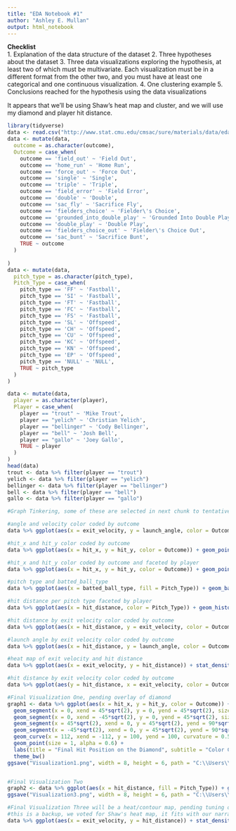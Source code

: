```yaml
---
title: "EDA Notebook #1"
author: "Ashley E. Mullan"
output: html_notebook
---
```

**Checklist**  
  1. Explanation of the data structure of the dataset
  2. Three hypotheses about the dataset
  3. Three data visualizations exploring the hypothesis, at least two of which must be multivariate. Each visualization must be in a different format from the other two, and you must have at least one categorical and one continuous visualization.
  4. One clustering example
  5. Conclusions reached for the hypothesis using the data visualizations

It appears that we'll be using Shaw's heat map and cluster, and we will use my diamond and player hit distance.

```r
library(tidyverse)
data <- read.csv("http://www.stat.cmu.edu/cmsac/sure/materials/data/eda_projects/top_hitters_2019_batted_balls.csv")
data <- mutate(data,
  outcome = as.character(outcome),
  Outcome = case_when(
    outcome == 'field_out' ~ 'Field Out',
    outcome == 'home_run' ~ 'Home Run',
    outcome == 'force_out' ~ 'Force Out',
    outcome == 'single' ~ 'Single',
    outcome == 'triple' ~ 'Triple',
    outcome == 'field_error' ~ 'Field Error',
    outcome == 'double' ~ 'Double',
    outcome == 'sac_fly' ~ 'Sacrifice Fly',
    outcome == 'fielders_choice' ~ 'Fielder\'s Choice',
    outcome == 'grounded_into_double_play' ~ 'Grounded Into Double Play',
    outcome == 'double_play' ~ 'Double Play',
    outcome == 'fielders_choice_out' ~ 'Fielder\'s Choice Out',
    outcome == 'sac_bunt' ~ 'Sacrifice Bunt',
    TRUE ~ outcome
  )
  
)
data <- mutate(data,
  pitch_type = as.character(pitch_type),
  Pitch_Type = case_when(
    pitch_type == 'FF' ~ 'Fastball',
    pitch_type == 'SI' ~ 'Fastball',
    pitch_type == 'FT' ~ 'Fastball',
    pitch_type == 'FC' ~ 'Fastball',
    pitch_type == 'FS' ~ 'Fastball',
    pitch_type == 'SL' ~ 'Offspeed',
    pitch_type == 'CH' ~ 'Offspeed',
    pitch_type == 'CU' ~ 'Offspeed',
    pitch_type == 'KC' ~ 'Offspeed',
    pitch_type == 'KN' ~ 'Offspeed',
    pitch_type == 'EP' ~ 'Offspeed',
    pitch_type == 'NULL' ~ 'NULL',
    TRUE ~ pitch_type
  )
)

data <- mutate(data, 
  player = as.character(player),
  Player = case_when(
    player == "trout" ~ 'Mike Trout',
    player == "yelich" ~ 'Christian Yelich',
    player == "bellinger" ~ 'Cody Bellinger',
    player == "bell" ~ 'Josh Bell',
    player == "gallo" ~ 'Joey Gallo',
    TRUE ~ player
  )
)
head(data)
trout <- data %>% filter(player == "trout")
yelich <- data %>% filter(player == "yelich")
bellinger <- data %>% filter(player == "bellinger")
bell <- data %>% filter(player == "bell")
gallo <- data %>% filter(player == "gallo")
```


```r
#Graph Tinkering, some of these are selected in next chunk to tentatively present

#angle and velocity color coded by outcome
data %>% ggplot(aes(x = exit_velocity, y = launch_angle, color = Outcome)) + geom_point()

#hit_x and hit_y color coded by outcome
data %>% ggplot(aes(x = hit_x, y = hit_y, color = Outcome)) + geom_point(size = 1, alpha = 0.4)

#hit_x and hit_y color coded by outcome and faceted by player
data %>% ggplot(aes(x = hit_x, y = hit_y, color = Outcome)) + geom_point(size = 1) + facet_wrap( ~ Player)

#pitch type and batted_ball_type
data %>% ggplot(aes(x = batted_ball_type, fill = Pitch_Type)) + geom_bar(position = "dodge") + facet_wrap( ~ player) + labs(x = "")

#hit distance per pitch type faceted by player
data %>% ggplot(aes(x = hit_distance, color = Pitch_Type)) + geom_histogram(binwidth = 20, position = "dodge") + facet_wrap( ~ Player)

#hit distance by exit velocity color coded by outcome
data %>% ggplot(aes(x = hit_distance, y = exit_velocity, color = Outcome)) + geom_point(size = 0.9) #+ facet_wrap( ~ player)

#launch angle by exit velocity color coded by outcome
data %>% ggplot(aes(x = hit_distance, y = launch_angle, color = Outcome)) + geom_point(size = 0.9)

#heat map of exit velocity and hit distance
data %>% ggplot(aes(x = exit_velocity, y = hit_distance)) + stat_density2d(aes(fill = after_stat(level)), geom = "polygon") + scale_fill_gradient(low = "darkblue", high = "darkorange")

#hit distance by exit velocity color coded by outcome
data %>% ggplot(aes(y = hit_distance, x = exit_velocity, color = Outcome)) + geom_point(size = 0.9, alpha = 0.4) #+ facet_wrap( ~ player)


```

```r
#Final Visualization One, pending overlay of diamond
graph1 <- data %>% ggplot(aes(x = hit_x, y = hit_y, color = Outcome)) + 
  geom_segment(x = 0, xend = 45*sqrt(2), y = 0, yend = 45*sqrt(2), size = 2, color = "black") + 
  geom_segment(x = 0, xend = -45*sqrt(2), y = 0, yend = 45*sqrt(2), size = 2, color = "black") + 
  geom_segment(x = 45*sqrt(2), xend = 0, y = 45*sqrt(2), yend = 90*sqrt(2), size = 2, color = "black") +
  geom_segment(x = -45*sqrt(2), xend = 0, y = 45*sqrt(2), yend = 90*sqrt(2), size = 2, color = "black") +
  geom_curve(x = 112, xend = -112, y = 100, yend = 100, curvature = 0.51, color = "black", size = 2) +
  geom_point(size = 1, alpha = 0.6) + 
  labs(title = "Final Hit Position on the Diamond", subtitle = "Color Coded by Play Outcome", x = "X Coordinate of Hit", y = "Y Coordinate of Hit") + 
  theme_bw()
ggsave("Visualization1.png", width = 8, height = 6, path = "C:\\Users\\ashle\\OneDrive\\Documents\\Undergraduate Work\\Summer 2020\\CMSACamp")


#Final Visualization Two
graph2 <- data %>% ggplot(aes(x = hit_distance, fill = Pitch_Type)) + geom_histogram(binwidth = 20, position = "dodge") + facet_wrap( ~ Player) + labs(title = "Hit Distances by Pitch Type", subtitle = "Faceted by Player", x = "Distance of Hit", y = "Count", fill = "Pitch Type") + theme_bw() + theme(legend.position = "bottom")
ggsave("Visualization3.png", width = 8, height = 6, path = "C:\\Users\\ashle\\OneDrive\\Documents\\Undergraduate Work\\Summer 2020\\CMSACamp")

#Final Visualization Three will be a heat/contour map, pending tuning of hyperparameters
#this is a backup, we voted for Shaw's heat map, it fits with our narrative better
data %>% ggplot(aes(x = exit_velocity, y = hit_distance)) + stat_density2d(aes(fill = after_stat(level)), geom = "polygon") + geom_point(alpha = 0.6) + scale_fill_gradient(low = "darkblue", high = "darkorange")
```

